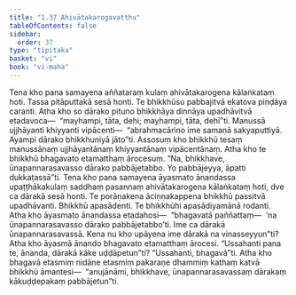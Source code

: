 ```yaml
---
title: "1.37 Ahivātakarogavatthu"
tableOfContents: false
sidebar:
  order: 37
type: "tipitaka"
basket: "vi"
book: "vi-maha"
---
```



<DynamicBreadcrumb />

<Division number="100" book="vi-maha" e="ch" v="3" p="109">

<Paragraph number="440" book="vi-maha">
Tena kho pana samayena aññataraṃ kulaṃ ahivātakarogena kālaṅkataṃ hoti. Tassa pitāputtakā sesā honti. Te bhikkhūsu pabbajitvā ekatova piṇḍāya caranti. Atha kho so dārako pituno bhikkhāya dinnāya upadhāvitvā etadavoca—  “mayhampi, tāta, dehi; mayhampi, tāta, dehī”ti. Manussā ujjhāyanti khiyyanti vipācenti—  “abrahmacārino ime samaṇā sakyaputtiyā. Ayampi dārako bhikkhuniyā jāto”ti. Assosuṃ kho bhikkhū tesaṃ manussānaṃ ujjhāyantānaṃ khiyyantānaṃ vipācentānaṃ. Atha kho te bhikkhū bhagavato etamatthaṃ ārocesuṃ. “Na, bhikkhave, ūnapannarasavasso dārako pabbājetabbo. Yo pabbājeyya, āpatti dukkaṭassā”ti.
</Paragraph>

<Paragraph number="441" book="vi-maha">
Tena kho pana samayena āyasmato ānandassa upaṭṭhākakulaṃ saddhaṃ pasannaṃ ahivātakarogena kālaṅkataṃ hoti, dve ca dārakā sesā honti. Te porāṇakena āciṇṇakappena bhikkhū passitvā upadhāvanti. Bhikkhū apasādenti. Te bhikkhūhi apasādiyamānā rodanti. Atha kho āyasmato ānandassa etadahosi—  “bhagavatā paññattaṃ—  ‘na ūnapannarasavasso dārako pabbājetabbo’ti. Ime ca dārakā ūnapannarasavassā. Kena nu kho upāyena ime dārakā na vinasseyyun”ti? Atha kho āyasmā ānando bhagavato etamatthaṃ ārocesi. “Ussahanti pana te, ānanda, dārakā kāke uḍḍāpetun”ti? “Ussahanti, bhagavā”ti. Atha kho bhagavā etasmiṃ nidāne etasmiṃ pakaraṇe dhammiṃ kathaṃ katvā bhikkhū āmantesi—  “anujānāmi, bhikkhave, ūnapannarasavassaṃ dārakaṃ kākuḍḍepakaṃ pabbājetun”ti.
</Paragraph>
</Division>